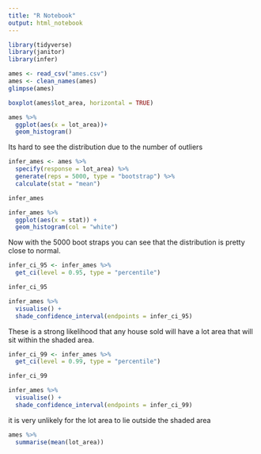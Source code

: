 ```yaml
---
title: "R Notebook"
output: html_notebook
---
```


```r
library(tidyverse)
library(janitor)
library(infer)
```

```r
ames <- read_csv("ames.csv")
ames <- clean_names(ames)
glimpse(ames)
```

```r
boxplot(ames$lot_area, horizontal = TRUE)
```

```r
ames %>%
  ggplot(aes(x = lot_area))+
  geom_histogram()
```
Its hard to see the distribution due to the number of outliers

```r
infer_ames <- ames %>%
  specify(response = lot_area) %>%
  generate(reps = 5000, type = "bootstrap") %>%
  calculate(stat = "mean")

infer_ames
```

```r
infer_ames %>%
  ggplot(aes(x = stat)) +
  geom_histogram(col = "white")
```

Now with the 5000 boot straps you can see that the distribution is pretty close to normal.


```r
infer_ci_95 <- infer_ames %>%
  get_ci(level = 0.95, type = "percentile")

infer_ci_95
```



```r
infer_ames %>%
  visualise() +
  shade_confidence_interval(endpoints = infer_ci_95)
```
These is a strong likelihood that any house sold will have a lot area that will sit within the shaded area.

```r
infer_ci_99 <- infer_ames %>%
  get_ci(level = 0.99, type = "percentile")

infer_ci_99
```

```r
infer_ames %>%
  visualise() +
  shade_confidence_interval(endpoints = infer_ci_99)
```

it is very unlikely for the lot area to lie outside the shaded area

```r
ames %>%
  summarise(mean(lot_area))
```

